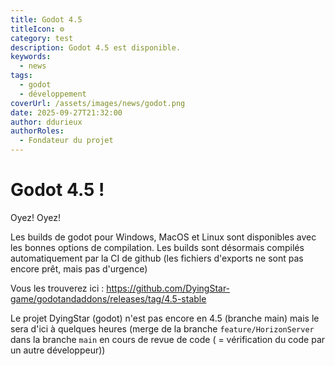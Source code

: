```yaml
---
title: Godot 4.5
titleIcon: ⚙️
category: test
description: Godot 4.5 est disponible.
keywords:
  - news
tags:
  - godot
  - développement
coverUrl: /assets/images/news/godot.png
date: 2025-09-27T21:32:00
author: ddurieux
authorRoles:
  - Fondateur du projet
---
```


# Godot 4.5 !

Oyez! Oyez!

Les builds de godot pour Windows, MacOS et Linux sont disponibles avec les bonnes options de compilation. Les builds sont désormais compilés automatiquement par la CI de github (les fichiers d'exports ne sont pas encore prêt, mais pas d'urgence)

Vous les trouverez ici : https://github.com/DyingStar-game/godotandaddons/releases/tag/4.5-stable

Le projet DyingStar (godot) n'est pas encore en 4.5 (branche main) mais le sera d'ici à quelques heures (merge de la branche `feature/HorizonServer` dans la branche `main` en cours de revue de code ( = vérification du code par un autre développeur))
